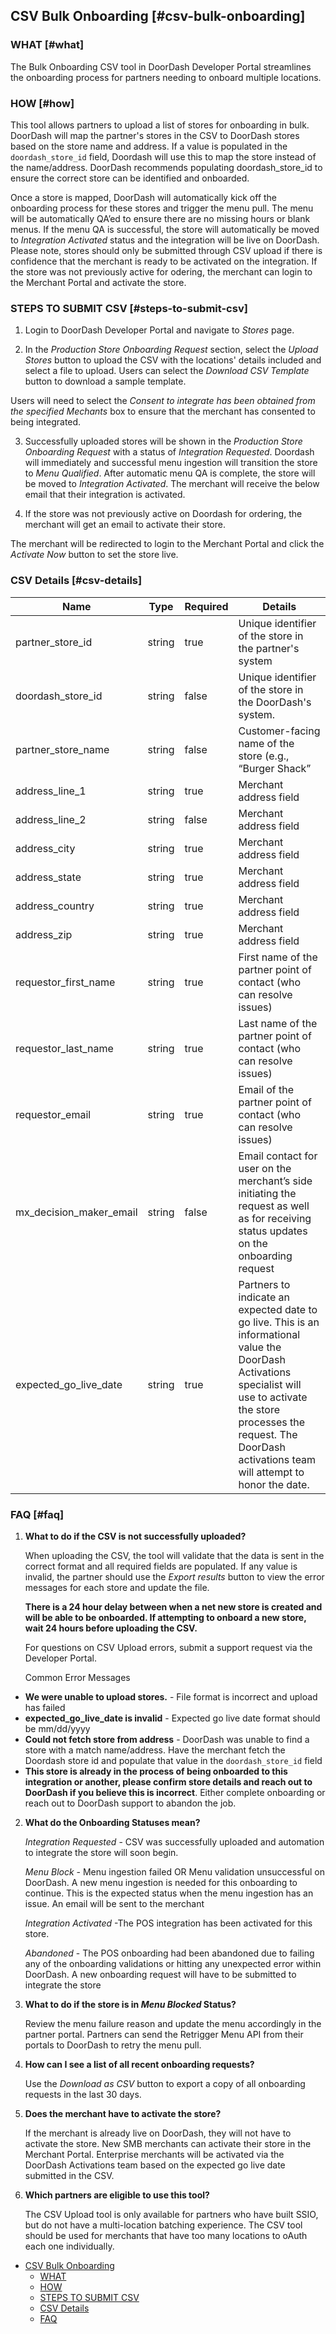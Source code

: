 ## CSV Bulk Onboarding [#csv-bulk-onboarding]

### WHAT [#what]

The Bulk Onboarding CSV tool in DoorDash Developer Portal streamlines
the onboarding process for partners needing to onboard multiple locations.

### HOW [#how]

This tool allows partners to upload a list of stores for onboarding in
bulk. DoorDash will map the partner's stores in the CSV to DoorDash stores
based on the store name and address. If a value is populated in the
`doordash_store_id` field, Doordash will use this to map the store instead
of the name/address. DoorDash recommends populating doordash\_store\_id to ensure the correct store can be identified and onboarded.

Once a store is mapped, DoorDash will automatically kick off the onboarding
process for these stores and trigger the menu pull. The menu will be automatically
QA’ed to ensure there are no missing hours or blank menus. If the menu QA is successful, the store will automatically be moved to *Integration Activated* status and the integration will be live on DoorDash. Please note, stores should only be submitted through CSV upload if there is confidence that the merchant is ready to be activated on the integration. If the store was not previously active for odering, the merchant can login to the Merchant Portal and activate the store.

### STEPS TO SUBMIT CSV [#steps-to-submit-csv]

1. Login to DoorDash Developer Portal and navigate to *Stores* page.



2. In the *Production Store Onboarding Request* section, select the *Upload Stores* button to upload the CSV with the locations' details included and select a file to upload. Users can select the *Download CSV Template* button to download a sample template.



Users will need to select the *Consent to integrate has been obtained from the specified Mechants* box to ensure that the merchant has consented to being integrated.



3. Successfully uploaded stores will be shown in the *Production Store Onboarding Request* with a status of *Integration Requested*. Doordash will immediately and successful menu ingestion will transition the store to *Menu Qualified*. After automatic menu QA is complete, the store will be moved to *Integration Activated*. The merchant will receive the below email that their integration is activated.





4. If the store was not previously active on Doordash for ordering, the merchant will get an email to activate their store.



The merchant will be redirected to login to the Merchant Portal and click the *Activate Now* button to set the store live.



### CSV Details [#csv-details]

| Name | Type | Required | Details |
| --- | --- | --- | --- |
| partner\_store\_id | string | true | Unique identifier of the store in the partner's system |
| doordash\_store\_id | string | false | Unique identifier of the store in the DoorDash's system. |
| partner\_store\_name | string | false | Customer-facing name of the store (e.g., “Burger Shack” |
| address\_line\_1 | string | true | Merchant address field |
| address\_line\_2 | string | false | Merchant address field |
| address\_city | string | true | Merchant address field |
| address\_state | string | true | Merchant address field |
| address\_country | string | true | Merchant address field |
| address\_zip | string | true | Merchant address field |
| requestor\_first\_name | string | true | First name of the partner point of contact (who can resolve issues) |
| requestor\_last\_name | string | true | Last name of the partner point of contact (who can resolve issues) |
| requestor\_email | string | true | Email of the partner point of contact (who can resolve issues) |
| mx\_decision\_maker\_email | string | false | Email contact for user on the merchant’s side initiating the request as well as for receiving status updates on the onboarding request |
| expected\_go\_live\_date | string | true | Partners to indicate an expected date to go live. This is an informational value the DoorDash Activations specialist will use to activate the store processes the request. The DoorDash activations team will attempt to honor the date. |

### FAQ [#faq]

1. **What to do if the CSV is not successfully uploaded?**

   When uploading the CSV, the tool will validate that the data is sent in the correct format and all required fields are populated. If any value is invalid, the partner should use the *Export results* button to view the error messages for each store and update the file.

   **There is a 24 hour delay between when a net new store is created and will be able to be onboarded. If attempting to onboard a new store, wait 24 hours before uploading the CSV.**

   For questions on CSV Upload errors, submit a support request via the Developer Portal.

   

   Common Error Messages

* **We were unable to upload stores.** - File format is incorrect and upload has failed
* **expected\_go\_live\_date is invalid** - Expected go live date format should be mm/dd/yyyy
* **Could not fetch store from address** - DoorDash was unable to find a store with a match name/address. Have the merchant fetch the Doordash store id and populate that value in the `doordash_store_id` field
* **This store is already in the process of being onboarded to this integration or another, please confirm store details and reach out to DoorDash if you believe this is incorrect**. Either complete onboarding or reach out to DoorDash support to abandon the job.

2. **What do the Onboarding Statuses mean?**

   *Integration Requested*  - CSV was successfully uploaded and automation to integrate the store will soon begin.

   *Menu Block* - Menu ingestion failed OR Menu validation unsuccessful on DoorDash. A new menu ingestion is needed for this onboarding to continue. This is the expected status when the menu ingestion has an issue. An email will be sent to the merchant

   *Integration Activated*  -The POS integration has been activated for this store.

   *Abandoned* - The POS onboarding had been abandoned due to failing any of the onboarding validations or hitting any unexpected error within DoorDash. A new onboarding request will have to be submitted to integrate the store
3. **What to do if the store is in *Menu Blocked* Status?**

   Review the menu failure reason and update the menu accordingly in the partner portal. Partners can send the Retrigger Menu API from their portals to DoorDash to retry the menu pull.
4. **How can I see a list of all recent onboarding requests?**

   Use the *Download as CSV* button to export a copy of all onboarding requests in the last 30 days.
   
5. **Does the merchant have to activate the store?**

   If the merchant is already live on DoorDash, they will not have to activate the store. New SMB merchants can activate their store in the Merchant Portal. Enterprise merchants will be activated via the DoorDash Activations team based on the expected go live date submitted in the CSV.
6. **Which partners are eligible to use this tool?**

   The CSV Upload tool is only available for partners who have built SSIO, but do not have a multi-location batching experience. The CSV tool should be used for merchants that have too many locations to oAuth each one individually.

* [CSV Bulk Onboarding](#csv-bulk-onboarding)
  + [WHAT](#what)
  + [HOW](#how)
  + [STEPS TO SUBMIT CSV](#steps-to-submit-csv)
  + [CSV Details](#csv-details)
  + [FAQ](#faq)